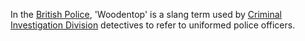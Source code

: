 In the [[British Police]], 'Woodentop' is a slang term used by [[Criminal Investigation Division]] detectives to refer to uniformed police officers.